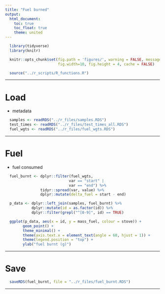 ```yaml
---
title: "Fuel burned"
output:
  html_document:
    toc: true
    toc_float: true
    theme: united
---
```


```r
  library(tidyverse)
  library(knitr)
```

```r
  knitr::opts_chunk$set(fig.path = 'figures/', warning = FALSE, message = FALSE,
                        fig.width=10, fig.height = 4, cache = FALSE)
```

```r
  source("../r_scripts/R_functions.R")
```

---

# Load

* metadata

```r
  samples <- readRDS("../r_files/samples.RDS")
  test_times <- readRDS("../r_files/test_times_all.RDS")
  fuel_wgts <- readRDS("../r_files/fuel_wgts.RDS")
```


---

# Fuel

* fuel consumed

```r
  fuel_burnt <- dplyr::filter(fuel_wgts, 
                             var == "start" |
                             var == "end") %>%
                tidyr::spread(var, value) %>%
                dplyr::mutate(delta_fuel = start - end)
```

```r
  p_data <- dplyr::left_join(samples, fuel_burnt) %>%
            dplyr::mutate(id = as.factor(id)) %>%
            dplyr::filter(grepl("^[0-9]", id) == TRUE)

  ggplot(p_data, aes(x = id, y = mass_fuel, colour = stove)) +
        geom_point() +
        theme_minimal() + 
        theme(axis.text.x = element_text(angle = 60, hjust = 1)) +
        theme(legend.position = "top") +
        ylab("fuel burnt (g)")
```

---

# Save

```r
  saveRDS(fuel_burnt, file = "../r_files/fuel_burnt.RDS")
```

---

